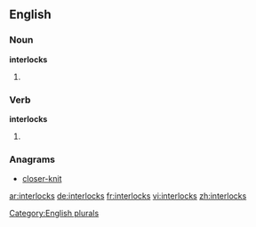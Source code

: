==English==

===Noun===
'''interlocks'''

# {{plural of |[[interlock]]}}

===Verb===
'''interlocks'''

# {{third-person singular of|[[interlock]]}}

===Anagrams===
* [[closer-knit#English|closer-knit]]

[[Category:English plurals]]

[[ar:interlocks]]
[[de:interlocks]]
[[fr:interlocks]]
[[vi:interlocks]]
[[zh:interlocks]]